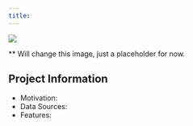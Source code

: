 ```yaml
---
title:
---
```


![](images/spotify_header.png)

** Will change this image, just a placeholder for now.

## Project Information

* Motivation: 
* Data Sources: 
* Features: 


